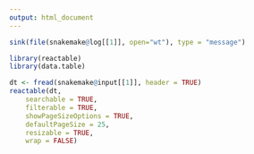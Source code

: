 ```yaml
---
output: html_document
---
```


```r
sink(file(snakemake@log[[1]], open="wt"), type = "message")

library(reactable)
library(data.table)

dt <- fread(snakemake@input[[1]], header = TRUE)
reactable(dt, 
	searchable = TRUE, 
	filterable = TRUE, 
	showPageSizeOptions = TRUE,
	defaultPageSize = 25,
	resizable = TRUE,
	wrap = FALSE)
```